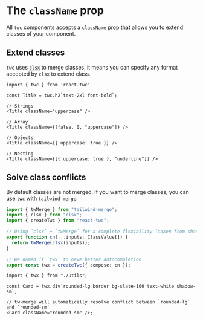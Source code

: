 # The `className` prop

All `twc` components accepts a `className` prop that allows you to extend classes of your component.

## Extend classes

`twc` uses [`clsx`](https://github.com/lukeed/clsx) to merge classes, it means you can specify any format accepted by `clsx` to extend class.

```tsx
import { twc } from 'react-twc'

const Title = twc.h2`text-2xl font-bold`;

// Strings
<Title className="uppercase" />

// Array
<Title className={[false, 0, "uppercase"]} />

// Objects
<Title className={{ uppercase: true }} />

// Nesting
<Title className={[{ uppercase: true }, "underline"]} />
```

## Solve class conflicts

By default classes are not merged. If you want to merge classes, you can use `twc` with [`tailwind-merge`](https://github.com/dcastil/tailwind-merge).

```ts filename="utils.ts"
import { twMerge } from "tailwind-merge";
import { clsx } from "clsx";
import { createTwc } from "react-twc";

// Using `clsx` + `twMerge` for a complete flexibility (taken from shadcn/ui)
export function cn(...inputs: ClassValue[]) {
  return twMerge(clsx(inputs));
}

// We named it `twx` to have better autocompletion
export const twx = createTwc({ compose: cn });
```

```tsx filename="card.tsx"
import { twx } from "./utils";

const Card = twx.div`rounded-lg border bg-slate-100 text-white shadow-sm`;

// tw-merge will automatically resolve conflict between `rounded-lg` and `rounded-sm`
<Card className="rounded-sm" />;
```
